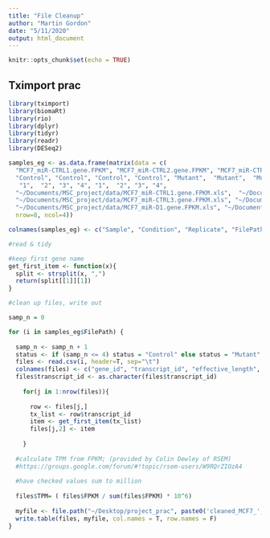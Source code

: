 ```yaml
---
title: "File Cleanup"
author: "Martin Gordon"
date: "5/11/2020"
output: html_document
---
```


```r
knitr::opts_chunk$set(echo = TRUE)
```

## Tximport prac

```R
library(tximport)
library(biomaRt)
library(rio)
library(dplyr)
library(tidyr)
library(readr)
library(DESeq2)
```


```r
samples_eg <- as.data.frame(matrix(data = c(
  "MCF7_miR-CTRL1.gene.FPKM", "MCF7_miR-CTRL2.gene.FPKM", "MCF7_miR-CTRL3.gene.FPKM","MCF7_miR-CTRL4.gene.FPKM",   "MCF7_miR-D1.gene.FPKM", "MCF7_miR-D2.gene.FPKM", "MCF7_miR-D3.gene.FPKM", "MCF7_miR-D4.gene.FPKM", 
  "Control", "Control", "Control", "Control", "Mutant",  "Mutant",  "Mutant",  "Mutant",
   "1",  "2", "3", "4", "1",  "2", "3", "4", 
  "~/Documents/MSC_project/data/MCF7_miR-CTRL1.gene.FPKM.xls",  "~/Documents/MSC_project/data/MCF7_miR-CTRL2.gene.FPKM.xls",
  "~/Documents/MSC_project/data/MCF7_miR-CTRL3.gene.FPKM.xls", "~/Documents/MSC_project/data/MCF7_miR-CTRL4.gene.FPKM.xls",
  "~/Documents/MSC_project/data/MCF7_miR-D1.gene.FPKM.xls", "~/Documents/MSC_project/data/MCF7_miR-D2.gene.FPKM.xls", "~/Documents/MSC_project/data/MCF7_miR-D3.gene.FPKM.xls", "~/Documents/MSC_project/data/MCF7_miR-D4.gene.FPKM.xls"), 
  nrow=8, ncol=4))

colnames(samples_eg) <- c("Sample", "Condition", "Replicate", "FilePath")
```

```r
#read & tidy

#keep first gene name
get_first_item <- function(x){
  split <- strsplit(x, ",")
  return(split[[1]][1])
}
```

```r

#clean up files, write out

samp_n = 0

for (i in samples_eg$FilePath) {
  
  samp_n <- samp_n + 1 
  status <- if (samp_n <= 4) status = "Control" else status = "Mutant"
  files <- read.csv(i, header=T, sep="\t")
  colnames(files) <- c("gene_id", "transcript_id", "effective_length", "expected_count", "FPKM")
  files$transcript_id <- as.character(files$transcript_id)
   
    for(j in 1:nrow(files)){
    
      row <- files[j,]
      tx_list <- row$transcript_id
      item <- get_first_item(tx_list)
      files[j,2] <- item
  
    }
  
  #calculate TPM from FPKM; (provided by Colin Dewley of RSEM)
  #https://groups.google.com/forum/#!topic/rsem-users/W9RQrZIOzA4
  
  #have checked values sum to million
  
  files$TPM= ( files$FPKM / sum(files$FPKM) * 10^6)
  
  myfile <- file.path("~/Desktop/project_prac", paste0('cleaned_MCF7_', status, counter, ".txt", sep = ""))
  write.table(files, myfile, col.names = T, row.names = F) 
}



```
